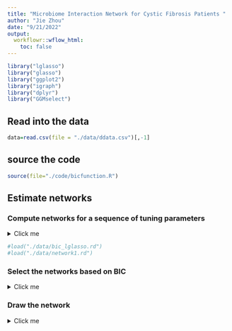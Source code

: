 ```yaml
---
title: "Microbiome Interaction Network for Cystic Fibrosis Patients "
author: "Jie Zhou"
date: "9/21/2022"
output:  
  workflowr::wflow_html:
    toc: false
---
```


```r
library("lglasso")
library("glasso")
library("ggplot2")
library("igraph")
library("dplyr")
library("GGMselect")
```

## Read into the data
```r
data=read.csv(file = "./data/ddata.csv")[,-1]
```
## source the code 
```r
source(file="./code/bicfunction.R")
```


## Estimate networks 

### Compute networks for a sequence of tuning parameters


<details>
<summary> Click me </summary>

```r
bic1=c()
rho=seq(5,15,length=50)
```


```r
#### lglasso
r=0.036
bic1=c()
T=log(ncol(data)-2)/(2*log(1/r-1))
network1=vector("list",length = length(rho))
for (j in 1:length(rho)){
  print(j)
result1=lglasso(data = data, rho = rho[j],heter=F)
network1[[j]]=result1$omega
bb1=-2*result1$ll +0.5*length(which(result1$omega!=0))*log(nrow(data))+0.5* length(which(result1$omega!=0))*log(ncol(data)-2)/T
bic1=c(bic1,bb1)
}
```





```r
####  glasso
network2=vector("list",length = length(rho))
bic2=c()
  s=cov(data[,-c(1,2)])
    for (j in 1:length(rho)) {
      network2[[j]]=glasso(s=s,rho=rho[j])$wi
      bb2=bicfunction(data=data,G=network2[[j]],T=T)
      bic2=c(bic2,bb2)
    }
```








```r
#### NH
network3=vector("list",length = length(rho))
bic3=c()
    for (j in 1:length(rho)) {
      network3[[j]]=addition(data=data,lambda=rho[j])
      aa=mle_net(data=data,priori=network3[[j]])
      bb3=bicfunction(data=data,G=aa,T=T)
      bic3=c(bic3,bb3)
    }
```







```r
#### CO1
network4=vector("list",length = length(rho))
bic4=c()

    for (j in 1:length(rho)) {
      network4[[j]]=selectFast(s,family="C01",K=2*rho[j])$C01$G
      bb4=bicfunction(data=data,G=network4[[j]],T=T)
      bic4=c(bic4,bb4)
    }
```





```r
#### LA
network5=vector("list",length = length(rho))
bic5=c()
    for (j in 1:length(rho)) {
      network5[[j]]=selectFast(s,family="LA",K=2*rho[j])$LA$G
      bb5=bicfunction(data=data,G=network5[[j]],T=T)
      bic5=c(bic5,bb5)
    }

```

</details>


```r
#load("./data/bic_lglasso.rd")
#load("./data/network1.rd")
```


### Select the networks based on BIC

<details>
<summary> Click me </summary>

```r
index1=which.min(bic1)
estnetwork1=network1[[index1]]
plot(bic1)
save(estnetwork1,file="./data/estnetwork1.rd")
index2=which.min(bic2)
estnetwork2=network2[[index2]]
plot(bic2)
save(estnetwork2,file="./data/estnetwork2.rd")
index3=which.min(bic1)
estnetwork3=network3[[index3]]
save(estnetwork3,file="./data/estnetwork3.rd")
index4=which.min(bic1)
estnetwork4=network4[[index4]]
save(estnetwork4,file="./data/estnetwork4.rd")
index5=which.min(bic1)
estnetwork5=network5[[index5]]
save(estnetwork5,file="./data/estnetwork5.rd")
```
</details>

### Draw the network


<details>
<summary> Click me </summary>

```r
#### lglasso
family=colnames(data)[-c(1,2)]
family1=family
l=length(family)
for (i in 1:l) {
  if (i%%2==0) {family1[i]=""} 
}
N=ifelse(estnetwork1==0,0,1)
g2=graph_from_adjacency_matrix(adjmatrix = t(N), mode = "directed",diag = F)
V(g2)$degree = degree(g2)
V(g2)$name=family
node_list=get.data.frame(g2,what="vertices")
edge_list=get.data.frame(g2,what="edges")
group=rep(1,nrow(edge_list))
edge_list=cbind(edge_list,group)
all_nodes <- sort(node_list$name)
plot_data <- edge_list %>% mutate(
  to = factor(to, levels = all_nodes),
  from = factor(from, levels = all_nodes))
#png(filename = paste("networkcommon_he", ".png", sep = ""))[1,]
ggplot(plot_data, aes(x = from, y = to, fill = group))  +
  geom_raster() +
  theme_bw(base_size = 11, base_family = "serif", base_line_size = 1) +
  # Because we need the x and y axis to display every node,
  # not just the nodes that have connections to each other,
  # make sure that ggplot does not drop unused factor levels
  # scale_x_discrete(drop = FALSE) +
  scale_x_discrete(labels=family1) +
  scale_y_discrete(labels=family1) +
  labs(x="Taxon",y="Taxon")+
  theme(
    # Rotate the x-axis lables so they are legible
    axis.text.x = element_text(angle = 270, hjust = 0),
    # Force the plot into a square aspect ratio
    aspect.ratio = 1,
    # Hide the legend (optional)
    legend.position = "none")
#dev.off()
```






```r
#### glasso
family=colnames(data)[-c(1,2)]
family1=family
l=length(family)
for (i in 1:l) {
  if (i%%2==0) {family1[i]=""} 
}
N=ifelse(estnetwork2==0,0,1)
g2=graph_from_adjacency_matrix(adjmatrix = t(N), mode = "directed",diag = F)
V(g2)$degree = degree(g2)
V(g2)$name=family
node_list=get.data.frame(g2,what="vertices")
edge_list=get.data.frame(g2,what="edges")
group=rep(1,nrow(edge_list))
edge_list=cbind(edge_list,group)
all_nodes <- sort(node_list$name)
plot_data <- edge_list %>% mutate(
  to = factor(to, levels = all_nodes),
  from = factor(from, levels = all_nodes))
#png(filename = paste("networkcommon_he", ".png", sep = ""))[1,]
ggplot(plot_data, aes(x = from, y = to, fill = group))  +
  geom_raster() +
  theme_bw(base_size = 11, base_family = "serif", base_line_size = 1) +
  # Because we need the x and y axis to display every node,
  # not just the nodes that have connections to each other,
  # make sure that ggplot does not drop unused factor levels
  # scale_x_discrete(drop = FALSE) +
  scale_x_discrete(labels=family1) +
  scale_y_discrete(labels=family1) +
  labs(x="Taxon",y="Taxon")+
  theme(
    # Rotate the x-axis lables so they are legible
    axis.text.x = element_text(angle = 270, hjust = 0),
    # Force the plot into a square aspect ratio
    aspect.ratio = 1,
    # Hide the legend (optional)
    legend.position = "none")
#dev.off()
```




```r
#### NH
# family=colnames(data)[-c(1,2)]
# family1=family
# l=length(family)
# for (i in 1:l) {
#   if (i%%2==0) {family1[i]=""} 
# }
# N=ifelse(estnetwork3==0,0,1)
# g2=graph_from_adjacency_matrix(adjmatrix = t(N), mode = "directed",diag = F)
# V(g2)$degree = degree(g2)
# V(g2)$name=family
# node_list=get.data.frame(g2,what="vertices")
# edge_list=get.data.frame(g2,what="edges")
# group=rep(1,nrow(edge_list))
# edge_list=cbind(edge_list,group)
# all_nodes <- sort(node_list$name)
# plot_data <- edge_list %>% mutate(
#   to = factor(to, levels = all_nodes),
#   from = factor(from, levels = all_nodes))
# #png(filename = paste("networkcommon_he", ".png", sep = ""))[1,]
# ggplot(plot_data, aes(x = from, y = to, fill = group))  +
#   geom_raster() +
#   theme_bw(base_size = 11, base_family = "serif", base_line_size = 1) +
#   # Because we need the x and y axis to display every node,
#   # not just the nodes that have connections to each other,
#   # make sure that ggplot does not drop unused factor levels
#   # scale_x_discrete(drop = FALSE) +
#   scale_x_discrete(labels=family1) +
#   scale_y_discrete(labels=family1) +
#   labs(x="Taxon",y="Taxon")+
#   theme(
#     # Rotate the x-axis lables so they are legible
#     axis.text.x = element_text(angle = 270, hjust = 0),
#     # Force the plot into a square aspect ratio
#     aspect.ratio = 1,
#     # Hide the legend (optional)
#     legend.position = "none")
#dev.off()
```







```r
#### CO1
# family=colnames(data)[-c(1,2)]
# family1=family
# l=length(family)
# for (i in 1:l) {
#   if (i%%2==0) {family1[i]=""} 
# }
# N=ifelse(estnetwork4==0,0,1)
# g2=graph_from_adjacency_matrix(adjmatrix = t(N), mode = "directed",diag = F)
# V(g2)$degree = degree(g2)
# V(g2)$name=family
# node_list=get.data.frame(g2,what="vertices")
# edge_list=get.data.frame(g2,what="edges")
# group=rep(1,nrow(edge_list))
# edge_list=cbind(edge_list,group)
# all_nodes <- sort(node_list$name)
# plot_data <- edge_list %>% mutate(
#   to = factor(to, levels = all_nodes),
#   from = factor(from, levels = all_nodes))
# #png(filename = paste("networkcommon_he", ".png", sep = ""))[1,]
# ggplot(plot_data, aes(x = from, y = to, fill = group))  +
#   geom_raster() +
#   theme_bw(base_size = 11, base_family = "serif", base_line_size = 1) +
#   # Because we need the x and y axis to display every node,
#   # not just the nodes that have connections to each other,
#   # make sure that ggplot does not drop unused factor levels
#   # scale_x_discrete(drop = FALSE) +
#   scale_x_discrete(labels=family1) +
#   scale_y_discrete(labels=family1) +
#   labs(x="Taxon",y="Taxon")+
#   theme(
#     # Rotate the x-axis lables so they are legible
#     axis.text.x = element_text(angle = 270, hjust = 0),
#     # Force the plot into a square aspect ratio
#     aspect.ratio = 1,
#     # Hide the legend (optional)
#     legend.position = "none")
#dev.off()
```





```r
#### LA
# family=colnames(data)[-c(1,2)]
# family1=family
# l=length(family)
# for (i in 1:l) {
#   if (i%%2==0) {family1[i]=""} 
# }
# N=ifelse(estnetwork5==0,0,1)
# g2=graph_from_adjacency_matrix(adjmatrix = t(N), mode = "directed",diag = F)
# V(g2)$degree = degree(g2)
# V(g2)$name=family
# node_list=get.data.frame(g2,what="vertices")
# edge_list=get.data.frame(g2,what="edges")
# group=rep(1,nrow(edge_list))
# edge_list=cbind(edge_list,group)
# all_nodes <- sort(node_list$name)
# plot_data <- edge_list %>% mutate(
#   to = factor(to, levels = all_nodes),
#   from = factor(from, levels = all_nodes))
# #png(filename = paste("networkcommon_he", ".png", sep = ""))[1,]
# ggplot(plot_data, aes(x = from, y = to, fill = group))  +
#   geom_raster() +
#   theme_bw(base_size = 11, base_family = "serif", base_line_size = 1) +
#   # Because we need the x and y axis to display every node,
#   # not just the nodes that have connections to each other,
#   # make sure that ggplot does not drop unused factor levels
#   # scale_x_discrete(drop = FALSE) +
#   scale_x_discrete(labels=family1) +
#   scale_y_discrete(labels=family1) +
#   labs(x="Taxon",y="Taxon")+
#   theme(
#     # Rotate the x-axis lables so they are legible
#     axis.text.x = element_text(angle = 270, hjust = 0),
#     # Force the plot into a square aspect ratio
#     aspect.ratio = 1,
#     # Hide the legend (optional)
#     legend.position = "none")
#dev.off()
```
</details>
